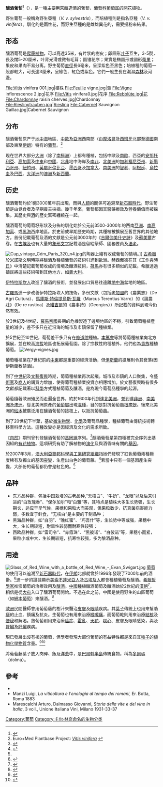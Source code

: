 {{Speciesbox
| image = Vitis vinifera - Köhler–s Medizinal-Pflanzen-145.jpg
| image_caption = 《科勒藥用植物》(1897), <br>''Vitis vinifera''
| name = 葡萄
| genus = Vitis subg. Vitis
| species = vinifera
| authority = [[L.|L.]], 1753
}}

'''釀酒葡萄'''<ref>{{Cite web|title=葡萄 ''Vitis vinifera''|url=http://www.iplant.cn/info/%E8%91%A1%E8%90%84?t=z|accessdate=2020-04-27|author=中国科学院植物研究所系统与进化植物学国家重点实验室|date=|format=|work=中国植物志|publisher=iPlant.cn 植物智——中国植物物种信息系统|language=}}</ref>（{{sn|''Vitis vinifera''}}），是一種主要用來釀造酒的葡萄，[[葡萄科|葡萄科]][[葡萄属|葡萄属]]的[[被子植物|開花植物]]。

野生葡萄一般稱為野生亞種（''V. v. sylvestris''），而培植種則是指名亞種（''V. v. vinifera''）。馴化的是兩性花，而野生亞種的是雌雄異花的，需要授粉來結果。

==形态==
釀酒葡萄是[[爬藤植物|爬藤植物]]，可以高達35米，有片狀的樹皮；卵圆形[[叶子|叶子]]互生，3-5裂，長及闊5-20厘米，叶背光滑或微有毛茸；圆锥花序；果實是椭圆形或圆形[[漿果|漿果]]；果皮和果肉不易分离。野生葡萄[[直徑|直徑]]長6毫米，呈深紫色至黑色；培植種的葡萄一般都較大，可長達3厘米，呈綠色、紅色或紫色。它們一般生長在潮濕[[森林|森林]]及河邊。

<gallery>
File:Vitis vinifera 001.jpg|植株
File:Feuille vigne.jpg|葉
File:Vigne inflorescence 2.jpg|花序
File:Vitis vinifera0.jpg|花序
File:Rebblüte.jpg|花
File:Chardonnay raisin cherves.jpg|Chardonnay
File:Rieslingtrauben.jpg|Riesling
File:Cabernet Sauvignon Gaillac.jpg|Cabernet Sauvignon
</gallery>

==分布==
釀酒葡萄原产于[[地中海|地中海]]地區、[[中歐|中歐]]及[[亞洲|亞洲]]西南部（由[[摩洛哥|摩洛哥]]及[[西班牙|西班牙]]北部至[[德國|德國]]南部及東至[[伊朗|伊朗]]）特有的[[葡萄|葡萄]]。<ref name=emp>Euro+Med Plantbase Project: [http://ww2.bgbm.org/_EuroPlusMed/PTaxonDetail.asp?NameId=34500&PTRefFk=500000 ''Vitis vinifera''] {{webarchive|url=https://web.archive.org/web/20070928003507/http://ww2.bgbm.org/_EuroPlusMed/PTaxonDetail.asp?NameId=34500&PTRefFk=500000 |date=2007-09-28 }}</ref>

现在世界大部分[[大洲|大洲]]（除了[[南極洲|南極洲]]）上都有種植，包括中歐及[[南歐|南歐]]、西亞的[[安那托利亞|安那托利亞]]、[[高加索|高加索]]及[[中東|中東]]和[[中國|中國]]、[[北非|北非]]地中海岸及[[南非|南非]]、[[北美洲|北美洲]]的[[加利福尼亞州|加利福尼亞州]]、[[新墨西哥州|新墨西哥州]]、[[紐約州|紐約州]]、[[英屬哥倫比亞|英屬哥倫比亞]]、[[墨西哥|墨西哥]]及[[加拿大|加拿大]]、[[南美洲|南美洲]]的[[智利|智利]]、[[阿根廷|阿根廷]]、[[烏拉圭|烏拉圭]]及[[巴西|巴西]]、[[大洋洲|大洋洲]]的[[澳洲|澳洲]]及[[新西蘭|新西蘭]]。

==历史==
釀酒葡萄约於1億3000萬年前出現，而與[[人類|人類]]的關係可追溯至[[新石器時代|新石器時代]]。野生葡萄是由覓食者及早期農夫採摘。幾千年來，葡萄都因其醫藥療效及營養價值而被採集。其歷史與[[酒|酒]]的歷史緊密纏繞在一起。

釀酒葡萄的葡萄籽形狀及分佈的馴化始於公元前3500-3000年的西南[[亞洲|亞洲]]、[[南高加索|南高加索]]、或[[黑海|黑海]]西岸地區。於史前或早期歷史時期，其種植被擴展至舊世界的其他地方。首份記載葡萄及酒的文獻是公元前3000年的《[[吉爾伽美什史詩|吉爾伽美什史詩]]》及[[蘇美爾|蘇美爾]]古卷。在[[古埃及|古埃及]]也有大量的[[象形文字|象形文字]]記載酒是留給祭師、國務要員及[[法老|法老]]。

[[File:Cup_vintage_Cdm_Paris_320_n4.jpg|thumb]]的陶器上繪有收成葡萄的情境。]]
[[古希臘|古希臘]]於[[米諾斯文明|米諾斯文明]]時期將釀酒及種植葡萄的技術引進到[[歐洲|歐洲]]。[[赫西俄德|赫西俄德]]在其《[[工作與時日|工作與時日]]》中清楚記載葡萄收成的情境及釀酒技術，[[荷馬|荷馬]]亦有很多類似的記載。希臘透過殖民將這些技術帶到其他地方，如[[義大利|義大利]]。

[[伊特拉斯坎人|伊特拉斯坎人]]改進了釀酒的技術，並發展出口貿易往遠離[[地中海|地中海]]盆地的地區。

[[古羅馬|古羅馬]]進一步改善伊特拉斯坎人的技術，多份文獻（包括[[老加圖|老加圖]]的《農業志》（De Agri Cultura）、[[馬庫斯·特倫提烏斯·瓦羅|馬庫斯·特倫提烏斯·瓦羅]]（Marcus Terentius Varro）的《論農莊》（De re rustica）及[[維吉爾|維吉爾]]的《農事詩》（Georgics））所記載的資料到現今仍然有效。

於3世紀及4世紀，[[羅馬帝國|羅馬帝國]]長期的危機製造了邊境地區的不穩，引致葡萄種植產量的減少，差不多只在近沿海的城市及市鎮保留了種植業。

於5世紀至10世紀，葡萄差不多只有在[[修道院|修道院]]種植。[[本篤會|本篤會]]等將葡萄種植業向北方擴展，並在較高[[海拔|海拔]]地區也拓展葡萄園。除了宗教性的種植外，他們也為[[貴族|貴族]]種植葡萄。
[[File:Vergy-vignes.jpg|thumb]]

葡萄種植業在7世紀前的[[中東|中東]]都是重要的經濟活動，但[[伊斯蘭|伊斯蘭]]的擴展則令其衰落(因伊斯蘭教禁酒)。

到了[[中世紀|中世紀]]及[[文藝復興|文藝復興]]時期，葡萄種植業再次起飛。城市及市鎮的人口聚集，令[[藝術家|藝術家]]及[[商人|商人]]的購買力增加，使得葡萄種植業投資亦相應增加。於文藝復興時有很多文獻都記載著以[[科學|科學]]方式種植葡萄及釀酒，是為現今葡萄品種學的起源。

葡萄隨著歐洲殖民而走遍全世界，約於1600年代到達[[北美洲|北美洲]]，並到達[[非洲|非洲]]、[[南美洲|南美洲]]及[[澳洲|澳洲]]。從北美洲原產的[[葡萄屬|葡萄屬]]出現[[混種|混種]]，目的是對抗葡萄蟲[[根瘤蚜|根瘤蚜]]。後來北美洲的[[砧木|砧木]]被廣泛用在釀酒葡萄的接枝上，以抵抗葡萄蟲。

到了20世紀下半葉，基於[[微生物學|微生物學]]、[[化學|化學]]及葡萄品種學，種植葡萄由傳統技術轉移至科學方法。這種改變亦是因經濟及文化的需求所致。

《[[自然_(期刊)|自然]]》期刊曾刊登釀酒葡萄的[[基因組|基因組]]序列。<ref>{{cite journal en|author=The French–Italian Public Consortium for Grapevine Genome Characterization|title=The grapevine genome sequence suggests ancestral hexaploidization in major angiosperm phyla|journal=Nature|volume=449|pages=463-7|year=2007|url=http://www.nature.com/nature/journal/v449/n7161/full/nature06148.html|doi=10.1038/nature06148}}</ref>釀酒葡萄是第四種被完全序列出基因組的[[有花植物|有花植物]]。這項研究有助了解植物的[[演化|演化]]及與酒香味有關的[[基因|基因]]。

於2007年3月，[[澳大利亞聯邦科學與工業研究組織|澳大利亞聯邦科學與工業研究組織]]指她們發現了紅色葡萄兩種極度稀有及獨立的基因[[突變|突變]]，生產出白色的葡萄藤。<ref name=CSIRO>{{Cite journal en|author=Walker, A. R., Lee, E., Bogs, J., McDavid, D. A. J., Thomas, M. R., & Robinson, S. P.|year=2007|title=White grapes arose through the mutation of two similar and adjacent regulatory genes|journal=The Plant Journal|volume=49|issue=5|pages=772-85|url=http://www.blackwell-synergy.com/doi/abs/10.1111/j.1365-313X.2006.02997.x}}{{Dead link|date=2019年10月 |bot=InternetArchiveBot |fix-attempted=yes }}</ref>若當中只有一個基因產生突變，大部份的葡萄都仍會是紅色的。<ref name=CSIRO/>

==品种==
*东方品种群，包括中国栽培的古老品种,“无核白”、“牛奶”、“龙眼”以及后来引进的“白玫瑰香”、“保尔加尔”和“白雅”等，其特点是植株大多生长势强，生长期长，适应干旱气候，果穗和果粒大而美观，但果粒数少，抗真菌病害能力弱，多数宜于鲜食，“无核白”是主要的干制品种；
*黑海品种群，如“白羽”、“晚红蜜”、“巧吾什”等，生长势中等或强，果穗中大，生长期较短，耐旱性较弱而耐寒性较强；
*西欧品种群，如“雷司令”、“赤霞珠”、“黑彼诺”、“白彼诺”等，果穗小而紧，果粒小或中大，生长期较短，抗寒性较强，多为酿酒品种。

==用途==
[[File:Glass_of_Red_Wine_with_a_bottle_of_Red_Wine_-_Evan_Swigart.jpg|thumb]]
[[葡萄|葡萄]]的使用可以追溯至[[新石器時代|新石器時代]]，在[[伊朗|伊朗]]北部就曾於1996年發現了7000年前的酒罍。<ref>{{cite web|last=Berkowitz|first=Mark, The Archaeological Institute of America|url=http://www.archaeology.org/9609/newsbriefs/wine.html|title=World's Earliest Wine|date=September/October 1996|accessdate=2010-06-05|archive-date=2011-06-05|archive-url=https://web.archive.org/web/20110605195324/http://www.archaeology.org/9609/newsbriefs/wine.html|dead-url=no}}</ref>進一步的證據顯示[[美索不達米亞文明|美索不達米亞人]]及[[古埃及|古埃及人]]都會種植葡萄及釀酒。[[希臘|希臘]][[哲學家|哲學家]]推崇葡萄的治療效用及[[釀酒|釀酒]]。[[中國|中國]]種植釀酒葡萄及釀酒始於2世紀的[[漢朝|漢朝]]<ref>{{Cite web|author=Plocher, T; Rouse, G; Hart, M.|year=2003|url=http://www.northernwinework.com/images/extra/chinatrip/Chinatrip.pdf|title=Discovering Grapes and Wine in the Far North of China|accessdate=2010-06-08|archive-url=https://web.archive.org/web/20110714195056/http://www.northernwinework.com/images/extra/chinatrip/Chinatrip.pdf|archive-date=2011-07-14|dead-url=yes}}</ref>，相信是從[[大宛|大宛]]入口了釀酒葡萄開始。不過在此之前，中國是使用野生的山區葡萄（如[[細本葡萄|細本葡萄]]）來釀酒。<ref>{{Cite web|author=Eijkhoff, P.|year=2000|url=http://www.eykhoff.nl/Wine%20in%20China.pdf|title=Wine in China; its history and contemporary developments|accessdate=2010-06-08|archive-date=2017-12-15|archive-url=https://web.archive.org/web/20171215152302/http://www.eykhoff.nl/Wine%20in%20China.pdf|dead-url=yes}}</ref>

[[歐洲|歐洲]]民間醫師會用葡萄藤的樹汁來醫治[[皮膚|皮膚]]及[[眼睛|眼睛]]疾病。其[[葉子|葉子]]傳統上也用來幫助[[痔|痔]]的止血、鎮痛及抗炎。生葡萄也有用來治療[[喉嚨痛|喉嚨痛]]，而葡萄乾則用來治療[[結核|結核]]及[[便秘|便秘]]和解渴。熟葡萄則用來治療[[癌症|癌症]]、[[霍亂|霍亂]]、[[天花|天花]]、[[噁心|噁心]]、皮膚及眼睛感染，與及[[腎臟|腎臟]]及[[肝臟|肝臟]]疾病。

現已發展出沒有核的葡萄，但學者發現大部份葡萄的有益特性都是來自其[[種子|種子]]的[[植物化學物質|植物化學物質]]含量。<ref>{{cite journal en|author=Shi J, Yu J, Pohorly JE, Kakuda Y|title=Polyphenolics in grape seeds-biochemistry and functionality|journal=J Med Food|volume=6|issue=4|pages=291–9|year=2003|pmid=14977436|doi=10.1089/109662003772519831}}</ref><ref>{{cite journal en|author=Parry J, Su L, Moore J, ''et al.''|title=Chemical compositions, antioxidant capacities, and antiproliferative activities of selected fruit seed flours|journal=J. Agric. Food Chem.|volume=54|issue=11|pages=3773–8|pmid=16719495|doi=10.1021/jf060325k|date=May 2006}}</ref>

將葡萄藤葉子放入肉碎、飯及[[洋蔥|洋蔥]]中，是[[巴爾幹半島|巴爾幹半島]]傳統食物，稱為[[多爾瑪|多爾瑪]]（dolma）。

==參考==
{{commons|Vitis vinifera}}
{{reflist}}
* {{cite book|title=Domestication of plants in the Old World|author=Daniel Zohary, Maria Hopf|location=Oxford | publisher=Oxford University Press|isbn=0-19-850356-3|year=2000}}
* Manzi Luigi, ''La viticoltura e l'enologia al tempo dei romani'', Er. Botta, Roma 1883
* Marescalchi Arturo, Dalmasso Giovanni, ''Storia della vite e del vino in Italia'', 3 voll., Unione Italiana Vini, Milano 1931-33-37
{{Taxonbar|from=Q30046}}

[[Category:葡萄|Category:葡萄]]
[[Category:卡尔·林奈命名的生物分类|Category:卡尔·林奈命名的生物分类]]